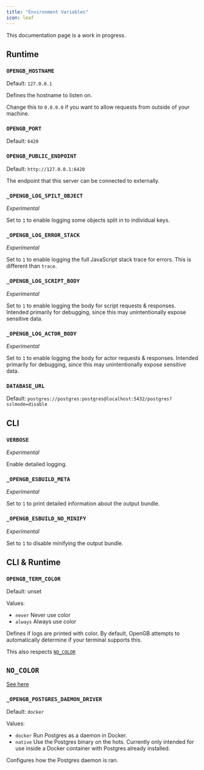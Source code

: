 ```yaml
---
title: "Environment Variables"
icon: leaf
---
```


<Note>This documentation page is a work in progress.</Note>

## Runtime

### `OPENGB_HOSTNAME`

Default: `127.0.0.1`

Defines the hostname to listen on.

Change this to `0.0.0.0` if you want to allow requests from outside of your machine.

### `OPENGB_PORT`

Default: `6420`

### `OPENGB_PUBLIC_ENDPOINT`

Default: `http://127.0.0.1:6420`

The endpoint that this server can be connected to externally.

### `_OPENGB_LOG_SPILT_OBJECT`

_Experimental_

Set to `1` to enable logging some objects split in to individual keys.

### `_OPENGB_LOG_ERROR_STACK`

_Experimental_

Set to `1` to enable logging the full JavaScript stack trace for errors. This is different than `trace`.

### `_OPENGB_LOG_SCRIPT_BODY`

_Experimental_

Set to `1` to enable logging the body for script requests & responses.
Intended primarily for debugging, since this may unintentionally expose
sensitive data.

### `_OPENGB_LOG_ACTOR_BODY`

_Experimental_

Set to `1` to enable logging the body for actor requests & responses.
Intended primarily for debugging, since this may unintentionally expose
sensitive data.

### `DATABASE_URL`

Default: `postgres://postgres:postgres@localhost:5432/postgres?sslmode=disable`

## CLI

### `VERBOSE`

_Experimental_

Enable detailed logging.

### `_OPENGB_ESBUILD_META`

_Experimental_

Set to `1` to print detailed information about the output bundle.

### `_OPENGB_ESBUILD_NO_MINIFY`

_Experimental_

Set to `1` to disable minifying the output bundle.

## CLI & Runtime

### `OPENGB_TERM_COLOR`

Default: unset

Values:

- `never` Never use color
- `always` Always use color

Defines if logs are printed with color. By default, OpenGB attempts to automatically determine if your terminal supports this.

This also respects [`NO_COLOR`]()

## `NO_COLOR`

[See here](https://no-color.org/)

### `_OPENGB_POSTGRES_DAEMON_DRIVER`

Default: `docker`

Values:

- `docker` Run Postgres as a daemon in Docker.
- `native` Use the Postgres binary on the hots. Currently only intended for use inside a Docker container with Postgres already installed.

Configures how the Postgres daemon is ran.
